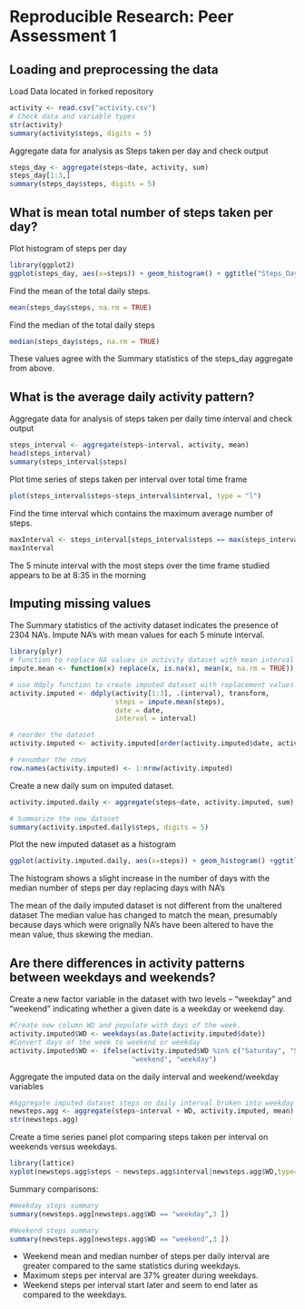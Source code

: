 # Reproducible Research: Peer Assessment 1


## Loading and preprocessing the data
Load Data located in forked repository

```r
activity <- read.csv("activity.csv")
# Check data and variable types
str(activity)
summary(activity$steps, digits = 5)
```

Aggregate data for analysis as Steps taken per day and check output

```r
steps_day <- aggregate(steps~date, activity, sum)
steps_day[1:3,]
summary(steps_day$steps, digits = 5)
```

## What is mean total number of steps taken per day?
Plot histogram of steps per day
```r
library(ggplot2)
ggplot(steps_day, aes(x=steps)) + geom_histogram() + ggtitle("Steps_Day Dataset")
```

Find the mean of the total daily steps.

```r
mean(steps_day$steps, na.rm = TRUE)
```

Find the median of the total daily steps

```r
median(steps_day$steps, na.rm = TRUE)
```
These values agree with the Summary statistics of the steps_day aggregate from above.

## What is the average daily activity pattern?

Aggregate data for analysis of steps taken per daily time interval and check output

```r
steps_interval <- aggregate(steps~interval, activity, mean)
head(steps_interval)
summary(steps_interval$steps)
```

Plot time series of steps taken per interval over total time frame
```r
plot(steps_interval$steps~steps_interval$interval, type = "l")
```

Find the time interval which contains the maximum average number of steps.

```r
maxInterval <- steps_interval[steps_interval$steps == max(steps_interval$steps),]
maxInterval
```
The 5 minute interval with the most steps over the time frame studied 
appears to be at 8:35 in the morning

## Imputing missing values

The Summary statistics of the activity dataset indicates the presence of 2304 NA's.
Impute NA's with mean values for each 5 minute interval.
```r
library(plyr)
# function to replace NA values in activity dataset with mean interval value
impute.mean <- function(x) replace(x, is.na(x), mean(x, na.rm = TRUE))

# use ddply function to create imputed dataset with replacement values for NA
activity.imputed <- ddply(activity[1:3], .(interval), transform, 
                          steps = impute.mean(steps),
                          date = date,
                          interval = interval)

# reorder the dataset
activity.imputed <- activity.imputed[order(activity.imputed$date, activity.imputed$interval),]

# renumber the rows
row.names(activity.imputed) <- 1:nrow(activity.imputed)
```

Create a new daily sum on imputed dataset.
```r
activity.imputed.daily <- aggregate(steps~date, activity.imputed, sum)

# Summarize the new dataset
summary(activity.imputed.daily$steps, digits = 5)
```

Plot the new imputed dataset as a histogram

```r
ggplot(activity.imputed.daily, aes(x=steps)) + geom_histogram() +ggtitle("Imputed NA Dataset")
```

The histogram shows a slight increase in the number of days with the median 
number of steps per day replacing days with NA's

The mean of the daily imputed dataset is not different from the unaltered dataset
The median value has changed to match the mean, presumably because days which were
orignally NA's have been altered to have the mean value, thus skewing the median.

## Are there differences in activity patterns between weekdays and weekends?

Create a new factor variable in the dataset with two levels – “weekday” and “weekend” indicating whether a given date is a weekday or weekend day.

```r
#Create new column WD and populate with days of the week.
activity.imputed$WD <- weekdays(as.Date(activity.imputed$date))
#Convert days of the week to weekend or weekday
activity.imputed$WD <- ifelse(activity.imputed$WD %in% c("Saturday", "Sunday"),
                              "weekend", "weekday")
```

Aggregate the imputed data on the daily interval and weekend/weekday variables

```r
#Aggregate imputed dataset steps on daily interval broken into weekday v. weekend
newsteps.agg <- aggregate(steps~interval + WD, activity.imputed, mean)
str(newsteps.agg)
```

Create a time series panel plot comparing steps taken per interval on weekends 
versus weekdays.

```r
library(lattice)
xyplot(newsteps.agg$steps ~ newsteps.agg$interval|newsteps.agg$WD,type="l",ylab="Mean", xlab="Interval",layout=c(1,2))
```

Summary comparisons:
```r
#Weekday steps summary
summary(newsteps.agg[newsteps.agg$WD == "weekday",3 ])

#Weekend steps summary
summary(newsteps.agg[newsteps.agg$WD == "weekend",3 ])

```

* Weekend mean and median number of steps per daily interval are greater compared 
to the same statistics during weekdays. 
* Maximum steps per interval are 37% greater during weekdays.
* Weekend steps per interval start later and seem to end later as compared to the
weekdays. 

